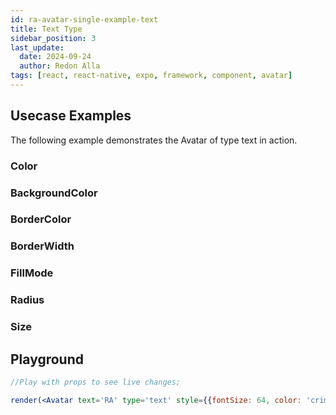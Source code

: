 ```yaml
---
id: ra-avatar-single-example-text
title: Text Type
sidebar_position: 3
last_update:
  date: 2024-09-24
  author: Redon Alla
tags: [react, react-native, expo, framework, component, avatar]
---
```


## Usecase Examples

The following example demonstrates the Avatar of type text in action.

### Color


<Color />

### BackgroundColor


<BackgroundColor />

### BorderColor


<BorderColor />

### BorderWidth


<BorderWidth />

### FillMode


<FillMode />

### Radius


<Radius />

### Size


<Size />

## Playground

```jsx live noInline
//Play with props to see live changes;

render(<Avatar text='RA' type='text' style={{fontSize: 64, color: 'crimson'}}  size={120} color='default' borderWidth='thin' fillMode='ghost' backgroundColor='#ed143d24' borderColor='crimson' />);
```